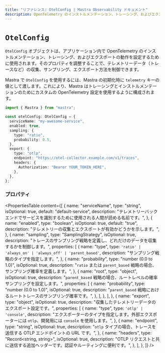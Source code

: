 ---
title: "リファレンス: OtelConfig | Mastra Observability ドキュメント"
description: OpenTelemetry のインストルメンテーション、トレーシング、およびエクスポート動作を設定する OtelConfig オブジェクトのドキュメント。
---

# `OtelConfig`

`OtelConfig` オブジェクトは、アプリケーション内で OpenTelemetry のインストルメンテーション、トレーシング、およびエクスポートの動作を設定するために使用されます。そのプロパティを調整することで、テレメトリーデータ（トレースなど）の収集、サンプリング、エクスポート方法を制御できます。

Mastra で `OtelConfig` を使用するには、Mastra の初期化時に `telemetry` キーの値として渡します。これにより、Mastra はトレーシングとインストルメンテーションのためにカスタムの OpenTelemetry 設定を使用するように構成されます。

```typescript showLineNumbers copy
import { Mastra } from "mastra";

const otelConfig: OtelConfig = {
  serviceName: "my-awesome-service",
  enabled: true,
  sampling: {
    type: "ratio",
    probability: 0.5,
  },
  export: {
    type: "otlp",
    endpoint: "https://otel-collector.example.com/v1/traces",
    headers: {
      Authorization: "Bearer YOUR_TOKEN_HERE",
    },
  },
};
```

### プロパティ

<PropertiesTable
  content={[
    {
      name: "serviceName",
      type: "string",
      isOptional: true,
      default: "default-service",
      description:
        "テレメトリーバックエンドでサービスを識別するために使用される人間が読める名前です。",
    },
    {
      name: "enabled",
      type: "boolean",
      isOptional: true,
      default: "true",
      description: "テレメトリーの収集とエクスポートが有効かどうかを示します。",
    },
    {
      name: "sampling",
      type: "SamplingStrategy",
      isOptional: true,
      description:
        "トレースのサンプリング戦略を定義し、どれだけのデータを収集するかを制御します。",
      properties: [
        {
          name: "type",
          type: `'ratio' | 'always_on' | 'always_off' | 'parent_based'`,
          description: "サンプリング戦略のタイプを指定します。",
        },
        {
          name: "probability",
          type: "number (0.0 to 1.0)",
          isOptional: true,
          description:
            "`ratio` または `parent_based` 戦略の場合、サンプリング確率を定義します。",
        },
        {
          name: "root",
          type: "object",
          isOptional: true,
          description:
            "`parent_based` 戦略の場合、ルートレベルの確率サンプリングを設定します。",
          properties: [
            {
              name: "probability",
              type: "number (0.0 to 1.0)",
              isOptional: true,
              description:
                "`parent_based` 戦略におけるルートトレースのサンプリング確率です。",
            },
          ],
        },
      ],
    },
    {
      name: "export",
      type: "object",
      isOptional: true,
      description: "収集したテレメトリーデータのエクスポート設定です。",
      properties: [
        {
          name: "type",
          type: `'otlp' | 'console'`,
          description:
            "エクスポーターのタイプを指定します。外部エクスポーターには `otlp`、開発用には `console` を使用します。",
        },
        {
          name: "endpoint",
          type: "string",
          isOptional: true,
          description:
            "`otlp` タイプの場合、トレースを送信する OTLP エンドポイントの URL です。",
        },
        {
          name: "headers",
          type: "Record<string, string>",
          isOptional: true,
          description:
            "OTLP リクエストと共に送信する追加ヘッダーです。認証やルーティングに便利です。",
        },
      ],
    },
  ]}
/>
